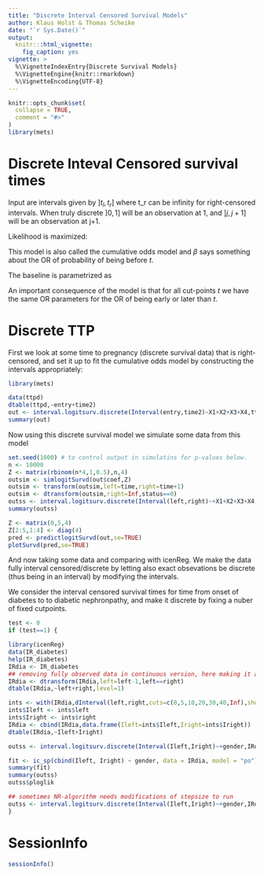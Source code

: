 ```yaml
---
title: "Discrete Interval Censored Survival Models"
author: Klaus Holst & Thomas Scheike
date: "`r Sys.Date()`"
output:
  knitr:::html_vignette:
    fig_caption: yes
vignette: >
  %\VignetteIndexEntry{Discrete Survival Models}
  %\VignetteEngine{knitr::rmarkdown}
  %\VignetteEncoding{UTF-8}
---
```


```r
knitr::opts_chunk$set(
  collapse = TRUE,
  comment = "#>"
)
library(mets)
```

Discrete Inteval Censored survival times 
========================================

\begin{align*}
   \mbox{logit}(P(T >t | x)) & = \log(G(t)) + x^T \beta              \\
                P(T >t | x)  & =  \frac{1}{1 + G(t) exp( x^T \beta) }         
\end{align*}
 

Input are intervals given by $]t_l,t_r]$ where t_r can be infinity
for right-censored intervals. When truly discrete $]0,1]$ will be an
observation at 1, and $]j,j+1]$ will be an observation at j+1.

Likelihood is maximized:
\begin{align*}
    \prod_i  P(T_i >t_{il} | x) - P(T_i> t_{ir}| x).            
\end{align*}

This model is also called the cumulative odds model 
\begin{align*}
     P(T \leq t | x)  & =  \frac{ G(t) exp( x^T \beta) }{1 + G(t) exp( x^T \beta) }.
\end{align*}
and $\beta$ says something about the OR of probability of being before $t$. 

The baseline is parametrized as 
\begin{align*}
                G(t)  & =  \sum_{j \leq t} \exp( \alpha_j ) 
\end{align*}

An important consequence of the model is that for all cut-points $t$ we have the same OR parameters for the 
OR of being early or later than $t$. 

Discrete TTP 
=============


First we look at some time to pregnancy (discrete survival data) that is
right-censored, and set it up to fit the cumulative odds model by constructing the intervals appropriately: 

```r
library(mets)

data(ttpd) 
dtable(ttpd,~entry+time2)
out <- interval.logitsurv.discrete(Interval(entry,time2)~X1+X2+X3+X4,ttpd)
summary(out)
```

Now using this discrete survival model we simulate some data from this model 

```r
set.seed(1000) # to control output in simulatins for p-values below.
n <- 10000
Z <- matrix(rbinom(n*4,1,0.5),n,4)
outsim <- simlogitSurvd(out$coef,Z)
outsim <- transform(outsim,left=time,right=time+1)
outsim <- dtransform(outsim,right=Inf,status==0)
outss <- interval.logitsurv.discrete(Interval(left,right)~+X1+X2+X3+X4,outsim)
summary(outss)

Z <- matrix(0,5,4)
Z[2:5,1:4] <- diag(4)
pred <- predictlogitSurvd(out,se=TRUE)
plotSurvd(pred,se=TRUE)
```

And now taking some data and comparing with icenReg. We make the data fully interval censored/discrete by
letting also exact obsevations be discrete (thus being in an interval) by modifying the intervals. 

We consider the interval censored survival times for time from onset 
of diabetes to to diabetic nephronpathy, and make it discrete by 
fixing a nuber of fixed cutpoints.


```r
test <- 0 
if (test==1) {

library(icenReg)
data(IR_diabetes)
help(IR_diabetes)
IRdia <- IR_diabetes
## removing fully observed data in continuous version, here making it a discrete observation 
IRdia <- dtransform(IRdia,left=left-1,left==right)
dtable(IRdia,~left+right,level=1)

ints <- with(IRdia,dInterval(left,right,cuts=c(0,5,10,20,30,40,Inf),show=TRUE) )
ints$Ileft <- ints$left
ints$Iright <- ints$right
IRdia <- cbind(IRdia,data.frame(Ileft=ints$Ileft,Iright=ints$Iright))
dtable(IRdia,~Ileft+Iright)

outss <- interval.logitsurv.discrete(Interval(Ileft,Iright)~+gender,IRdia)

fit <- ic_sp(cbind(Ileft, Iright) ~ gender, data = IRdia, model = "po")
summary(fit)
summary(outss)
outss$ploglik

## sometimes NR-algorithm needs modifications of stepsize to run 
outss <- interval.logitsurv.discrete(Interval(Ileft,Iright)~+gender,IRdia,control=list(trace=TRUE,stepsize=1.0))
}

```


SessionInfo
============


```r
sessionInfo()
```


